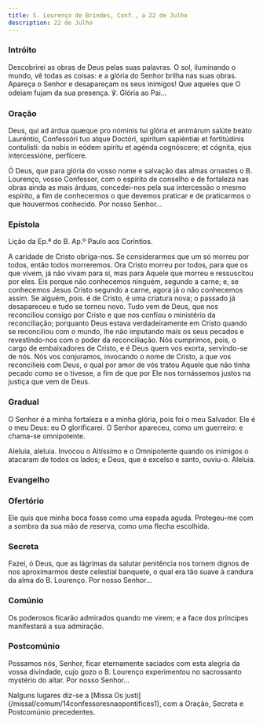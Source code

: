 ```yaml
---
title: S. Lourenço de Brindes, Conf., a 22 de Julho
description: 22 de Julho
---
```


### Intróito

Descobrirei as obras de Deus pelas suas palavras. O sol, iluminando o mundo, vê todas as coisas: e a glória do Senhor brilha nas suas obras. Apareça o Senhor e desapareçam os seus inimigos! Que aqueles que O odeiam fujam da sua presença. ℣. Glória ao Pai...

### Oração

<div class="side-by-side not-content">

Deus, qui ad árdua quæque pro nóminis tui glória et animárum salúte beáto Lauréntio, Confessóri tuo atque Doctóri, spíritum sapiéntiæ et fortitúdinis contulísti: da nobis in eódem spíritu et agénda cognóscere; et cógnita, ejus intercessióne, perfícere.

Ó Deus, que para glória do vosso nome e salvação das almas ornastes o B. Lourenço, vosso Confessor, com o espírito de conselho e de fortaleza nas obras ainda as mais árduas, concedei-nos pela sua intercessão o mesmo espírito, a fim de conhecermos o que devemos praticar e de praticarmos o que houvermos conhecido. Por nosso Senhor...

</div>

### Epístola

Lição da Ep.ª do B. Ap.º Paulo aos Coríntios.

A caridade de Cristo obriga-nos. Se considerarmos que um só morreu por todos, então todos morreremos. Ora Cristo morreu por todos, para que os que vivem, já não vivam para si, mas para Aquele que morreu e ressuscitou por eles. Eis porque não conhecemos ninguém, segundo a carne; e, se conhecemos Jesus Cristo segundo a carne, agora já o não conhecemos assim. Se alguém, pois. é de Cristo, é uma criatura nova; o passado já desapareceu e tudo se tornou novo. Tudo vem de Deus, que nos reconciliou consigo por Cristo e que nos confiou o ministério da reconciliação; porquanto Deus estava verdadeiramente em Cristo quando se reconciliou com o mundo, lhe não imputando mais os seus pecados e revestindo-nos com o poder da reconciliação. Nós cumprimos, pois, o cargo de embaixadores de Cristo, e é Deus quem vos exorta, servindo-se de nós. Nós vos conjuramos, invocando o nome de Cristo, a que vos reconcilieis com Deus, o qual por amor de vós tratou Aquele que não tinha pecado como se o tivesse, a fim de que por Ele nos tornássemos justos na justiça que vem de Deus.

### Gradual

O Senhor é a minha fortaleza e a minha glória, pois foi o meu Salvador. Ele é o meu Deus: eu O glorificarei. O Senhor apareceu, como um guerreiro: e chama-se omnipotente.

Aleluia, aleluia. Invocou o Altíssimo e o Omnipotente quando os inimigos o atacaram de todos os lados; e Deus, que é excelso e santo, ouviu-o. Aleluia.

### Evangelho


<LinkCard
  href="/missal/pentecostes/pasc7-5#evangelho"
  title="Sexta-feira das Têmporas de Pentecostes - Estação nos Doze Apóstolos"
/>

### Ofertório

Ele quis que minha boca fosse como uma espada aguda. Protegeu-me com a sombra da sua mão de reserva, como uma flecha escolhida.

### Secreta

Fazei, ó Deus, que as lágrimas da salutar penitência nos tornem dignos de nos aproximarmos deste celestial banquete, o qual era tão suave à candura da alma do B. Lourenço. Por nosso Senhor...

### Comúnio

Os poderosos ficarão admirados quando me virem; e a face dos príncipes manifestará a sua admiração.

### Postcomúnio

Possamos nós, Senhor, ficar eternamente saciados com esta alegria da vossa divindade, cujo gozo o B. Lourenço experimentou no sacrossanto mystério do altar. Por nosso Senhor...

<aside>
  Nalguns lugares diz-se a [Missa Os
  justi](/missal/comum/14confessoresnaopontifices1), com a Oração, Secreta e
  Postcomúnio precedentes.
</aside>

<LinkCard
  href="/missal/comum/14confessoresnaopontifices1"
  title="Confessores não Pontífices - Missa Os justi"
/>
